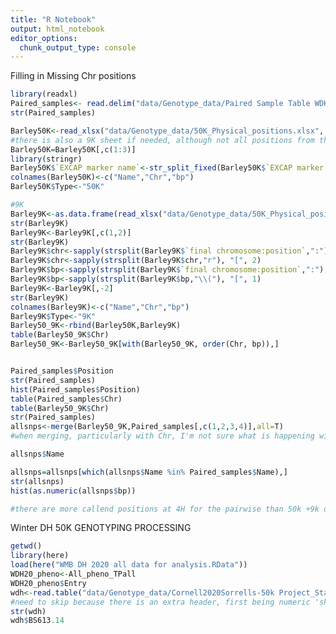 ```yaml
---
title: "R Notebook"
output: html_notebook
editor_options: 
  chunk_output_type: console
---
```

Filling in Missing Chr positions
```r
library(readxl)
Paired_samples<- read.delim("data/Genotype_data/Paired Sample Table WDH 50K.txt",stringsAsFactors = FALSE)
str(Paired_samples)

Barley50K<-read_xlsx("data/Genotype_data/50K_Physical_positions.xlsx", sheet = 'EXCAP markers')
#there is also a 9K sheet if needed, although not all positions from the 9K are validated
Barley50K=Barley50K[,c(1:3)]
library(stringr)
Barley50K$`EXCAP marker name`<-str_split_fixed(Barley50K$`EXCAP marker name`,"-0_" , 2)[,1]
colnames(Barley50K)<-c("Name","Chr","bp")
Barley50K$Type<-"50K"

#9K
Barley9K<-as.data.frame(read_xlsx("data/Genotype_data/50K_Physical_positions.xlsx", sheet = '9k markers'))
str(Barley9K)
Barley9K<-Barley9K[,c(1,2)]
str(Barley9K)
Barley9K$chr<-sapply(strsplit(Barley9K$`final chromosome:position`,":"), "[", 1)
Barley9K$chr<-sapply(strsplit(Barley9K$chr,"r"), "[", 2)
Barley9K$bp<-sapply(strsplit(Barley9K$`final chromosome:position`,":"), "[", 2)
Barley9K$bp<-sapply(strsplit(Barley9K$bp,"\\("), "[", 1)
Barley9K<-Barley9K[,-2]
str(Barley9K)
colnames(Barley9K)<-c("Name","Chr","bp")
Barley9K$Type<-"9K"
Barley50_9K<-rbind(Barley50K,Barley9K)
table(Barley50_9K$Chr)
Barley50_9K<-Barley50_9K[with(Barley50_9K, order(Chr, bp)),]


Paired_samples$Position
str(Paired_samples)
hist(Paired_samples$Position)
table(Paired_samples$Chr)
table(Barley50_9K$Chr)
str(Paired_samples)
allsnps<-merge(Barley50_9K,Paired_samples[,c(1,2,3,4)],all=T)
#when merging, particularly with Chr, I'm not sure what is happening with Chr and Positions, but I would want to retain the positions from the downloaded 50k and 9k data

allsnps$Name

allsnps=allsnps[which(allsnps$Name %in% Paired_samples$Name),]
str(allsnps)
hist(as.numeric(allsnps$bp))

#there are more callend positions at 4H for the pairwise than 50k +9k data

```

Winter DH 50K GENOTYPING PROCESSING

```r

getwd()
library(here)
load(here("WMB DH 2020 all data for analysis.RData"))
WDH20_pheno<-All_pheno_TPall
WDH20_pheno$Entry
wdh<-read.table("data/Genotype_data/Cornell2020Sorrells-50k Project_Standard1Filte-numeric.hmp.txt",skip=1, header=T,sep ='\t')
#need to skip because there is an extra header, first being numeric 'skip=1' skips the <numeric> 
str(wdh)
wdh$BS613.14
```

